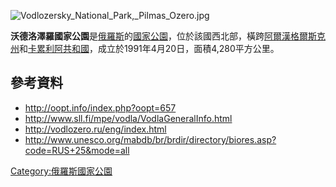 [[Image:Vodlozersky_National_Park,_Pilmas_Ozero.jpg|right]]
{{coords|62|38|57|N|37|04|58|E|display=title}}

'''沃德洛澤羅國家公園'''是[[俄羅斯|俄羅斯]]的[[國家公園|國家公園]]，位於該國西北部，橫跨[[阿爾漢格爾斯克州|阿爾漢格爾斯克州]]和[[卡累利阿共和國|卡累利阿共和國]]，成立於1991年4月20日，面積4,280平方公里。

==參考資料==
* http://oopt.info/index.php?oopt=657 {{Wayback|url=http://oopt.info/index.php?oopt=657 |date=20090402044337 }}
* http://www.sll.fi/mpe/vodla/VodlaGeneralInfo.html {{Wayback|url=http://www.sll.fi/mpe/vodla/VodlaGeneralInfo.html |date=20160303173147 }}
* http://vodlozero.ru/eng/index.html {{Wayback|url=http://vodlozero.ru/eng/index.html |date=20111007085506 }}
* http://www.unesco.org/mabdb/br/brdir/directory/biores.asp?code=RUS+25&mode=all {{Wayback|url=http://www.unesco.org/mabdb/br/brdir/directory/biores.asp?code=RUS+25&mode=all |date=20200707201856 }}

{{Russia-geo-stub}}
[[Category:俄羅斯國家公園|Category:俄羅斯國家公園]]